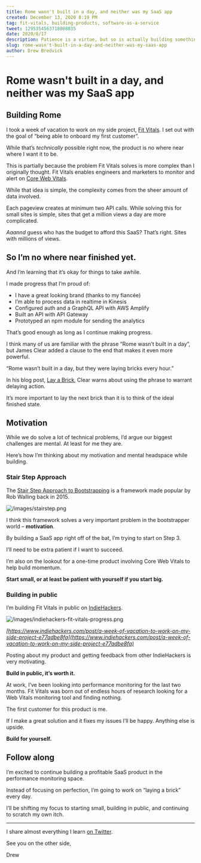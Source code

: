 ```yaml
---
title: Rome wasn't built in a day, and neither was my SaaS app
created: December 13, 2020 8:19 PM
tag: fit-vitals, building-products, software-as-a-service
tweet: 1295354563718008835
date: 2020/8/17
description: Patience is a virtue, but so is actually building something. Lay a brick every day.
slug: rome-wasn't-built-in-a-day-and-neither-was-my-saas-app
author: Drew Bredvick
---
```



<OGImage />

# Rome wasn't built in a day, and neither was my SaaS app

## Building Rome

I took a week of vacation to work on my side project, [Fit Vitals](https://fitvitals.dev/). I set out with the goal of “being able to onboard my first customer”.

While that’s _technically_ possible right now, the product is no where near where I want it to be.

This is partially because the problem Fit Vitals solves is more complex than I originally thought. Fit Vitals enables engineers and marketers to monitor and alert on [Core Web Vitals](https://learn.fitvitals.dev/).

While that idea is simple, the complexity comes from the sheer amount of data involved.

Each pageview creates at minimum two API calls. While solving this for small sites is simple, sites that get a million views a day are more complicated.

_Aaannd_ guess who has the budget to afford this SaaS? That’s right. Sites with millions of views.

## So I’m no where near finished yet.

And I’m learning that it’s okay for things to take awhile.

I made progress that I’m proud of:

- I have a great looking brand (thanks to my fiancée)
- I’m able to process data in realtime in Kinesis
- Configured auth and a GraphQL API with AWS Amplify
- Built an API with API Gateway
- Prototyped an npm module for sending the analytics

That’s good enough as long as I continue making progress.

I think many of us are familiar with the phrase “Rome wasn’t built in a day”, but James Clear added a clause to the end that makes it even more powerful.

“Rome wasn’t built in a day, but they were laying bricks every hour.”

In his blog post, [Lay a Brick](https://jamesclear.com/lay-a-brick), Clear warns about using the phrase to warrant delaying action.

It’s more important to lay the next brick than it is to think of the ideal finished state.

## Motivation

While we do solve a lot of technical problems, I’d argue our biggest challenges are mental. At least for me they are.

Here’s how I’m thinking about my motivation and mental headspace while building.

### Stair Step Approach

The [Stair Step Approach to Bootstrapping](https://robwalling.com/2015/03/26/the-stairstep-approach-to-bootstrapping/) is a framework made popular by Rob Walling back in 2015.

![/images/stairstep.png](/images/stairstep.png)

I think this framework solves a very important problem in the bootstrapper world – **motivation**.

By building a SaaS app right off of the bat, I’m trying to start on Step 3.

I’ll need to be extra patient if I want to succeed.

I’m also on the lookout for a one-time product involving Core Web Vitals to help build momentum.

**Start small, or at least be patient with yourself if you start big.**

### Building in public

I’m building Fit Vitals in public on [IndieHackers](https://www.indiehackers.com/product/fit-vitals).

![/images/indiehackers-fit-vitals-progress.png](/images/indiehackers-fit-vitals-progress.png)

_[https://www.indiehackers.com/post/a-week-of-vacation-to-work-on-my-side-project-e77adbe8fa](https://www.indiehackers.com/post/a-week-of-vacation-to-work-on-my-side-project-e77adbe8fa)_

Posting about my product and getting feedback from other IndieHackers is very motivating.

**Build in public, it’s worth it.**

At work, I’ve been looking into performance monitoring for the last two months. Fit Vitals was born out of endless hours of research looking for a Web Vitals monitoring tool and finding nothing.

The first customer for this product is me.

If I make a great solution and it fixes my issues I’ll be happy. Anything else is upside.

**Build for yourself.**

## Follow along

I’m excited to continue building a profitable SaaS product in the performance monitoring space.

Instead of focusing on perfection, I’m going to work on “laying a brick” every day.

I’ll be shifting my focus to starting small, building in public, and continuing to scratch my own itch.

---

I share almost everything I learn [on Twitter](https://twitter.com/dbredvick).

See you on the other side,

Drew
